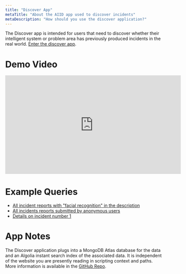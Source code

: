 ```yaml
---
title: "Discover App"
metaTitle: "About the AIID app used to discover incidents"
metaDescription: "How should you use the discover application?"
---
```


The Discover app is intended for users that need to discover whether their intelligent system or problem area has previously produced incidents in the real world. [Enter the discover app](/apps/discover).

# Demo Video

<iframe width="560" height="315" src="https://www.youtube.com/embed/wF0eSvIvj60" frameborder="0" allow="accelerometer; autoplay; encrypted-media; gyroscope; picture-in-picture" allowfullscreen></iframe>

# Example Queries

* [All incident reports with "facial recognition" in the description](/apps/discover?s=facial%20recognition)
* [All incidents reports submitted by anonymous users](/apps/discover?s=&submitters=Anonymous)
* [Details on incident number 1](/apps/discover?s=&incident_id=1)

# App Notes

The Discover application plugs into a MongoDB Atlas database for the data and an Algolia instant search index of the associated data. It is independent of the website you are presently reading in scripting context and paths. More information is available in the [GitHub Repo](https://github.com/PartnershipOnAI/aiid).
